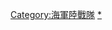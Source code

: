 {{Catnav|頁面分類|各種主題的頁面分類|按國家分類|各國軍事|美国军事}}

{{catmore}}
{{Commons category|United States Marine Corps}}

[[Category:海軍陸戰隊|Category:海軍陸戰隊]]
[[Category:美军|*]]